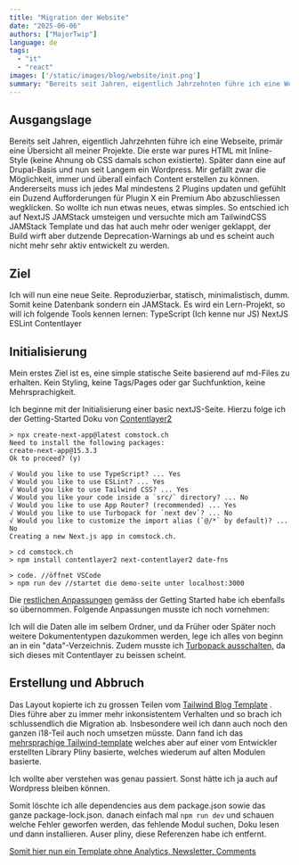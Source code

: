 ```yaml
---
title: "Migration der Website"
date: "2025-06-06"
authors: ["MajorTwip"]
language: de
tags: 
  - "it"
  - "react"
images: ['/static/images/blog/website/init.png']
summary: "Bereits seit Jahren, eigentlich Jahrzehnten führe ich eine Webseite, primär eine Übersicht all meiner Projekte. Ich will nun eine neue Seite. Reproduzierbar, statisch, minimalistisch, dumm."
---
```


## Ausgangslage

Bereits seit Jahren, eigentlich Jahrzehnten führe ich eine Webseite, primär eine Übersicht all meiner Projekte. Die erste war pures HTML mit Inline-Style (keine Ahnung ob CSS damals schon existierte). Später dann eine auf Drupal-Basis und nun seit Langem ein Wordpress.
Mir gefällt zwar die Möglichkeit, immer und überall einfach Content erstellen zu können. Andererseits muss ich jedes Mal mindestens 2 Plugins updaten und gefühlt ein Duzend Aufforderungen für Plugin X ein Premium Abo  abzuschliessen wegklicken. So wollte ich nun etwas neues, etwas simples. So entschied ich auf NextJS JAMStack umsteigen und versuchte mich am TailwindCSS JAMStack Template und das hat auch mehr oder weniger geklappt, der Build wirft aber dutzende Deprecation-Warnings ab und es scheint auch nicht mehr sehr aktiv entwickelt zu werden.

## Ziel

Ich will nun eine neue Seite. Reproduzierbar, statisch, minimalistisch, dumm.
Somit keine Datenbank sondern ein JAMStack.
Es wird ein Lern-Projekt, so will ich folgende Tools kennen lernen:
TypeScript (Ich kenne nur JS)
NextJS
ESLint
Contentlayer

## Initialisierung

Mein erstes Ziel ist es, eine simple statische Seite basierend auf md-Files zu erhalten.
Kein Styling, keine Tags/Pages oder gar Suchfunktion, keine Mehrsprachigkeit.

Ich beginne mit der Initialisierung einer basic nextJS-Seite. Hierzu folge ich der Getting-Started Doku von [Contentlayer2](https://github.com/timlrx/contentlayer2)

```shell
> npx create-next-app@latest comstock.ch
Need to install the following packages:
create-next-app@15.3.3
Ok to proceed? (y)

√ Would you like to use TypeScript? ... Yes
√ Would you like to use ESLint? ... Yes
√ Would you like to use Tailwind CSS? ... Yes
√ Would you like your code inside a `src/` directory? ... No
√ Would you like to use App Router? (recommended) ... Yes
√ Would you like to use Turbopack for `next dev`? ... No
√ Would you like to customize the import alias (`@/*` by default)? ... No
Creating a new Next.js app in comstock.ch.

> cd comstock.ch
> npm install contentlayer2 next-contentlayer2 date-fns

> code. //öffnet VSCode
> npm run dev //startet die demo-seite unter localhost:3000
```

Die [restlichen Anpassungen](https://github.com/MajorTwip/comstock.ch/commit/30d91908bda22c4e6634d18422bbd443b45acb2b) gemäss der Getting Started habe ich ebenfalls so übernommen. Folgende Anpassungen musste ich noch vornehmen:

Ich will die Daten alle im selbem Ordner, und da Früher oder Später noch weitere Dokumententypen dazukommen werden, lege ich alles von beginn an in ein "data"-Verzeichnis.
Zudem musste ich [Turbopack ausschalten,](https://github.com/MajorTwip/comstock.ch/commit/f951bc12ba286df09171e3a271ea65779118920d) da sich dieses mit Contentlayer zu beissen scheint.

## Erstellung und Abbruch

Das Layout kopierte ich zu grossen Teilen vom [Tailwind Blog Template](https://github.com/timlrx/tailwind-nextjs-starter-blog) .
Dies führe aber zu immer mehr inkonsistentem Verhalten und so brach ich schlussendlich die Migration ab. Insbesondere weil ich dann auch noch den ganzen i18-Teil auch noch umsetzen müsste. Dann fand ich das [mehrsprachige Tailwind-template](https://tailwind-nextjs-starter-blog-i18n.vercel.app/en/blog/release-of-tailwind-nextjs-starter-blog-v2.0) welches aber auf einer vom Entwickler erstellten Library Pliny basierte, welches wiederum auf alten Modulen basierte.

Ich wollte aber verstehen was genau passiert. Sonst hätte ich ja auch auf Wordpress bleiben können.

Somit löschte ich alle dependencies aus dem package.json sowie das ganze package-lock.json.
danach einfach mal ```npm run dev``` und schauen welche Fehler geworfen werden, das fehlende Modul suchen, Doku lesen und dann installieren. Auser pliny, diese Referenzen habe ich entfernt.

[Somit hier nun ein Template ohne Analytics, Newsletter, Comments](https://github.com/MajorTwip/tailwind-nextjs-starter-blog-i18n-unpliny)
